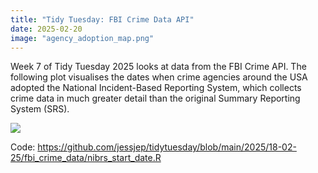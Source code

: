```yaml
---
title: "Tidy Tuesday: FBI Crime Data API"
date: 2025-02-20
image: "agency_adoption_map.png"
---
```


Week 7 of Tidy Tuesday 2025 looks at data from the FBI Crime API. The following plot visualises the dates when crime agencies around the USA adopted the National Incident-Based Reporting System, which collects crime data in much greater detail than the original Summary Reporting System (SRS).

![](agency_adoption_map.png){style="margin:auto;"}

Code: <https://github.com/jessjep/tidytuesday/blob/main/2025/18-02-25/fbi_crime_data/nibrs_start_date.R>

